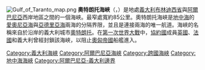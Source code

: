 {{NoteTA
|T=zh-cn:奥特朗托海峡;zh-hk:奧特朗托海峽;zh-tw:奧特蘭托海峽;
|1=zh-cn:奥特朗托;zh-hk:奧特朗托;zh-tw:奧特蘭托;
}}
[[File:Gulf_of_Taranto_map.png|thumb]]
'''奧特朗托海峽'''（{{lang-sq|Kanali i Otrantos}}，{{lang-it|Canale d'Otranto}}）是地處[[義大利|義大利]][[布林迪西省|布林迪西省]]與[[阿爾巴尼亞|阿爾巴尼亞]]西岸地區之間的一個海峽。最窄處寬約85公里。奧特朗托海峽是[[地中海|地中海]]的[[愛奧尼亞海|愛奧尼亞海]]與[[亞德里亞海|亞德里亞海]]兩海的分隔界限，並且是連接兩海的唯一航道。海峽的名稱來自於沿岸的義大利城市[[奧特朗托|奧特朗托]]。在[[第一次世界大戰|第一次世界大戰]]中，[[協約國|協約國]]成員[[英國|英國]]、[[法國|法國]]和義大利曾經封鎖該海峽，以阻止[[奧匈帝國|奧匈帝國]]船艦進入。

{{Authority control}}

{{DEFAULTSORT:Otranto}}
[[Category:義大利海峽|Category:義大利海峽]]
[[Category:阿爾巴尼亞海峽|Category:阿爾巴尼亞海峽]]
[[Category:跨國海峽|Category:跨國海峽]]
[[Category:地中海海峽|Category:地中海海峽]]
[[Category:阿爾巴尼亞-義大利邊界|Category:阿爾巴尼亞-義大利邊界]]
